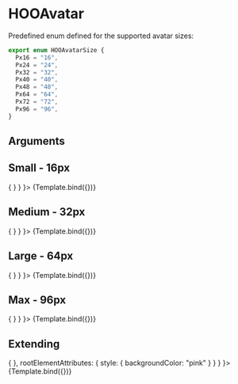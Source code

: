 
<Meta title="Components/Personas/HOOAvatar" component={HOOAvatar} />

# HOOAvatar

Predefined enum defined for the supported avatar sizes:
```ts
export enum HOOAvatarSize {
  Px16 = "16",
  Px24 = "24",
  Px32 = "32",
  Px40 = "40",
  Px48 = "48",
  Px64 = "64",
  Px72 = "72",
  Px96 = "96",
}
```

## Arguments

<ArgTypes of={HOOAvatar} />


## Small - 16px
<Canvas>
  <Story 
    name="Small"
    args = { 
      {size: HOOAvatarSize.Px16, 
      imageSource: "https://lab.n8d.studio/htwoo/htwoo-core/images/mug-shots/astronaut-mugshot-001.jpg", 
      imageAlt: "Placeholder Image", 
      onClick: () => { } }
    }>
    {Template.bind({})}
  </Story>
</Canvas>

## Medium - 32px
<Canvas>
  <Story 
    name="Medium"
    args = { 
      {size: HOOAvatarSize.Px32, 
      imageSource: "https://lab.n8d.studio/htwoo/htwoo-core/images/mug-shots/astronaut-mugshot-001.jpg", 
      imageAlt: "Placeholder Image", 
      onClick: () => { } }
    }>
    {Template.bind({})}
  </Story>
</Canvas>

## Large - 64px
<Canvas>
  <Story 
    name="Large"
    args = { 
      {size: HOOAvatarSize.Px64, 
      imageSource: "https://lab.n8d.studio/htwoo/htwoo-core/images/mug-shots/astronaut-mugshot-001.jpg", 
      imageAlt: "Placeholder Image", 
      onClick: () => { } }
    }>
    {Template.bind({})}
  </Story>
</Canvas>

## Max - 96px
<Canvas>
  <Story 
    name="Max"
    args = { 
      {size: HOOAvatarSize.Px96, 
      imageSource: "https://lab.n8d.studio/htwoo/htwoo-core/images/mug-shots/astronaut-mugshot-001.jpg", 
      imageAlt: "Placeholder Image", 
      onClick: () => { } }
    }>
    {Template.bind({})}
  </Story>
</Canvas>

## Extending
<Canvas>
  <Story
    name="Extending"
    args={
      {size: HOOAvatarSize.Px32, 
      imageSource: "https://lab.n8d.studio/htwoo/htwoo-core/images/mug-shots/astronaut-mugshot-001.jpg", 
      imageAlt: "Placeholder Image", 
      onClick: () => { },
      rootElementAttributes: { style: { backgroundColor: "pink" } } }
    }>
    {Template.bind({})}
  </Story>
</Canvas>